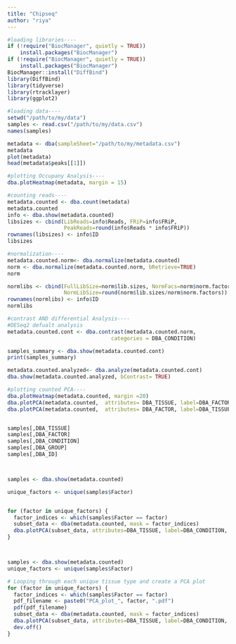 ```yaml
---
title: "Chipseq"
author: "riya"
---
```



```r
#loading libraries----
if (!require("BiocManager", quietly = TRUE))
    install.packages("BiocManager")
if (!require("BiocManager", quietly = TRUE))
    install.packages("BiocManager")
BiocManager::install("DiffBind")
library(DiffBind)
library(tidyverse)
library(rtracklayer)
library(ggplot2)
```


```r
#loading data----
setwd("/path/to/my/data")
samples <- read.csv("/path/to/my/data.csv")
names(samples)

metadata <- dba(sampleSheet="/path/to/my/metadata.csv")
metadata
plot(metadata)
head(metadata$peaks[[1]])

```

```r
#plotting Occupany Analysis----
dba.plotHeatmap(metadata, margin = 15)
```

```r
#counting reads----
metadata.counted <- dba.count(metadata)
metadata.counted
info <- dba.show(metadata.counted)
libsizes <- cbind(LibReads=info$Reads, FRiP=info$FRiP,
                  PeakReads=round(info$Reads * info$FRiP))
rownames(libsizes) <- info$ID
libsizes

```
```r
#normalization----
metadata.counted.norm<- dba.normalize(metadata.counted)
norm <- dba.normalize(metadata.counted.norm, bRetrieve=TRUE)
norm

normlibs <- cbind(FullLibSize=norm$lib.sizes, NormFacs=norm$norm.factors,
                  NormLibSize=round(norm$lib.sizes/norm$norm.factors))
rownames(normlibs) <- info$ID
normlibs
```

```r
#contrast AND differential Analysis----
#DESeq2 defualt analysis
metadata.counted.cont <- dba.contrast(metadata.counted.norm,
                                 categories = DBA_CONDITION)

samples_summary <- dba.show(metadata.counted.cont)
print(samples_summary)

metadata.counted.analyzed<- dba.analyze(metadata.counted.cont)
dba.show(metadata.counted.analyzed, bContrast= TRUE)
```

```r
#plotting counted PCA----
dba.plotHeatmap(metadata.counted, margin =20)
dba.plotPCA(metadata.counted,  attributes= DBA_TISSUE, label=DBA_FACTOR, dotSize= 0.75, labelSize=0.75)
dba.plotPCA(metadata.counted,  attributes= DBA_FACTOR, label=DBA_TISSUE, dotSize= 0.75, labelSize=0.75)


samples[,DBA_TISSUE]
samples[,DBA_FACTOR]
samples[,DBA_CONDITION]
samples[,DBA_GROUP]
samples[,DBA_ID]



samples <- dba.show(metadata.counted)

unique_factors <- unique(samples$Factor)


for (factor in unique_factors) {
  factor_indices <- which(samples$Factor == factor)
  subset_data <- dba(metadata.counted, mask = factor_indices)
  dba.plotPCA(subset_data, attributes=DBA_TISSUE, label=DBA_CONDITION, dotSize=0.75, labelSize=0.75)
}



samples <- dba.show(metadata.counted)
unique_factors <- unique(samples$Factor)

# Looping through each unique tissue type and create a PCA plot
for (factor in unique_factors) {
  factor_indices <- which(samples$Factor == factor)
  pdf_filename <- paste0("PCA_plot_", factor, ".pdf")
  pdf(pdf_filename)
  subset_data <- dba(metadata.counted, mask = factor_indices)
  dba.plotPCA(subset_data, attributes=DBA_TISSUE, label=DBA_CONDITION, dotSize=0.75, labelSize=0.75)
  dev.off()
}
```
